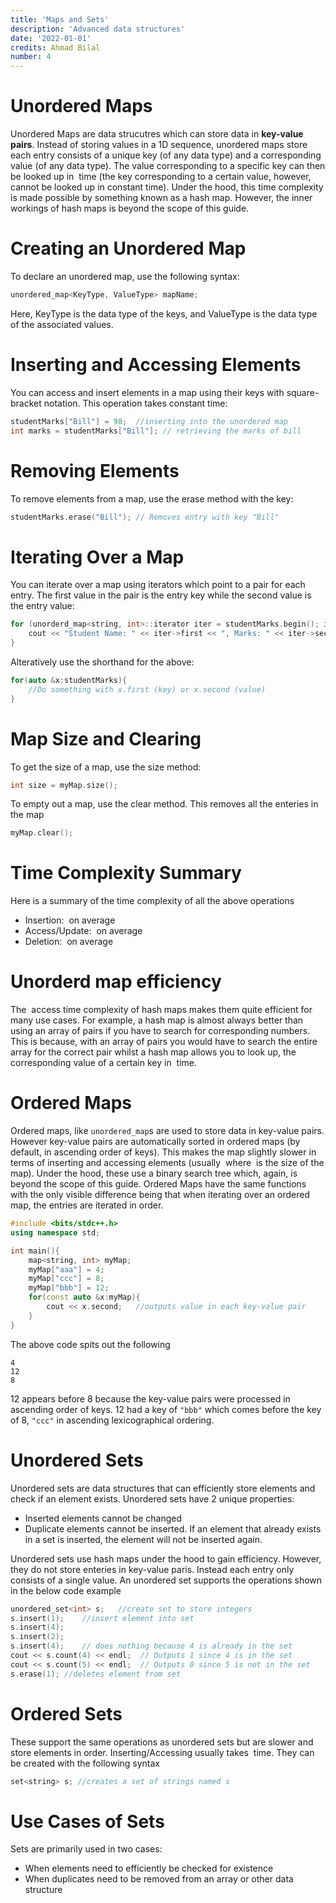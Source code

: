 ```yaml
---
title: 'Maps and Sets'
description: 'Advanced data structures'
date: '2022-01-01'
credits: Ahmad Bilal
number: 4
---
```


# Unordered Maps

Unordered Maps are data strucutres which can store data in **key-value pairs**. Instead of storing values in a 1D sequence, unordered maps store each entry consists of a unique key (of any data type) and a corresponding value (of any data type). The value corresponding to a specific key can then be looked up in <Math inline>O(1)</Math> time (the key corresponding to a certain value, however, cannot be looked up in constant time). Under the hood, this time complexity is made possible by something known as a hash map. However, the inner workings of hash maps is beyond the scope of this guide.



# Creating an Unordered Map

To declare an unordered map, use the following syntax:

```cpp
unordered_map<KeyType, ValueType> mapName;
```

Here, KeyType is the data type of the keys, and ValueType is the data type of the associated values.


# Inserting and Accessing Elements

You can access and insert elements in a map using their keys with square-bracket notation. This operation takes constant time:

```cpp
studentMarks["Bill"] = 98;  //inserting into the unordered map
int marks = studentMarks["Bill"]; // retrieving the marks of bill
```

# Removing Elements

To remove elements from a map, use the erase method with the key:

```cpp
studentMarks.erase("Bill"); // Removes entry with key "Bill"
```

# Iterating Over a Map

You can iterate over a map using iterators which point to a pair for each entry. The first value in the pair is the entry key while the second value is the entry value:

```cpp
for (unorderd_map<string, int>::iterator iter = studentMarks.begin(); iter != studentMarks.end(); ++iter) {
    cout << "Student Name: " << iter->first << ", Marks: " << iter->second << endl;
}
```

Alteratively use the shorthand for the above:

```cpp
for(auto &x:studentMarks){
    //Do something with x.first (key) or x.second (value)
}
```

# Map Size and Clearing

To get the size of a map, use the size method:

```cpp
int size = myMap.size();
```

To empty out a map, use the clear method. This removes all the enteries in the map

```cpp
myMap.clear();
```

# Time Complexity Summary

Here is a summary of the time complexity of all the above operations

- Insertion: <Math inline>O(1)</Math> on average
- Access/Update: <Math inline>O(1)</Math> on average
- Deletion: <Math inline>O(1)</Math> on average

# Unorderd map efficiency

The <Math inline>O(1)</Math> access time complexity of hash maps makes them quite efficient for many use cases. For example, a hash map is almost always better than using an array of pairs if you have to search for corresponding numbers. This is because, with an array of pairs you would have to search the entire array for the correct pair whilst a hash map allows you to look up, the corresponding value of a certain key in <Math inline>O(1)</Math> time.

# Ordered Maps

Ordered maps, like `unordered_map`s are used to store data in key-value pairs. However key-value pairs are automatically sorted in ordered maps (by default, in ascending order of keys). This makes the map slightly slower in terms of inserting and accessing elements (usually <Math inline>O(logn)</Math> where <Math inline>n</Math> is the size of the map). Under the hood, these use a binary search tree which, again, is beyond the scope of this guide. Ordered Maps have the same functions with the only visible difference being that when iterating over an ordered map, the entries are iterated in order.

```cpp
#include <bits/stdc++.h>
using namespace std;

int main(){
    map<string, int> myMap;
    myMap["aaa"] = 4;
    myMap["ccc"] = 8;
    myMap["bbb"] = 12;
    for(const auto &x:myMap){
        cout << x.second;   //outputs value in each key-value pair
    }
}
```

The above code spits out the following

```text
4
12
8
```

12 appears before 8 because the key-value pairs were processed in ascending order of keys. 12 had a key of `"bbb"` which comes before the key of 8, `"ccc"` in ascending lexicographical ordering.

# Unordered Sets

Unordered sets are data structures that can efficiently store elements and check if an element exists. Unordered sets have 2 unique properties:

- Inserted elements cannot be changed
- Duplicate elements cannot be inserted. If an element that already exists in a set is inserted, the element will not be inserted again.

Unordered sets use hash maps under the hood to gain efficiency. However, they do not store enteries in key-value paris. Instead each entry only consists of a single value. An unordered set supports the operations shown in the below code example

```cpp
unordered_set<int> s;   //create set to store integers
s.insert(1);    //insert element into set
s.insert(4);
s.insert(2);
s.insert(4);    // does nothing because 4 is already in the set
cout << s.count(4) << endl;  // Outputs 1 since 4 is in the set
cout << s.count(5) << endl;  // Outputs 0 since 5 is not in the set
s.erase(1); //deletes element from set
```

# Ordered Sets

These support the same operations as unordered sets but are slower and store elements in order. Inserting/Accessing usually takes <Math inline>O(logn)</Math> time. They can be created with the following syntax

```cpp
set<string> s; //creates a set of strings named s
```

# Use Cases of Sets

Sets are primarily used in two cases:

- When elements need to efficiently be checked for existence
- When duplicates need to be removed from an array or other data structure
